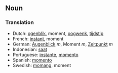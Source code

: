 ==Noun==

===Translation===
*Dutch: [[ogenblik]], moment, [[oogwenk]], [[tijdstip]]
*French: [[instant]], moment
*German: [[Augenblick]] ''m'', Moment ''m'', [[Zeitpunkt]] ''m''
*Indonesian: [[saat]]
*Portuguese: [[instante]], [[momento]]
*Spanish: [[momento]]
*Swedish: [[momang]], moment